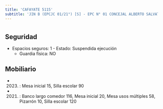 ```yaml
---
title: 'CAFAYATE 5115'
subtitle: 'JIN B (EPCJC 01/21°) [S] - EPC N° 01 CONCEJAL ALBERTO SALVATORI - CENS N° 67 - PI LOS GRILLITOS'
---
```


#


## Seguridad

*  Espacios seguros: 1 - Estado: Suspendida ejecución 
    + Guardia física: NO





## Mobiliario

*  (2023) : Mesa inicial 15, Silla escolar 90 

*  (2021) : Banco largo comedor 116, Mesa inicial 20, Mesa usos múltiples 58, Pizarrón 10, Silla escolar 120 



